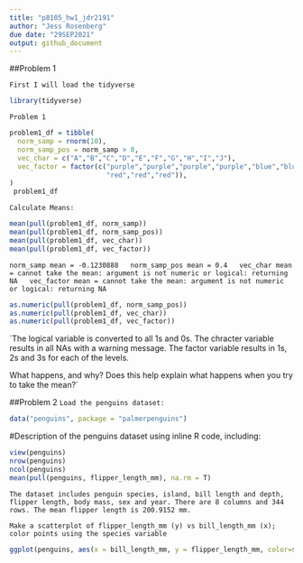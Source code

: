 ```yaml
---
title: "p8105_hw1_jdr2191"
author: "Jess Rosenberg"
due date: "29SEP2021"
output: github_document
---
```


##Problem 1

`First I will load the tidyverse`
```r
library(tidyverse)
```

`Problem 1`
```r
problem1_df = tibble(
  norm_samp = rnorm(10),
  norm_samp_pos = norm_samp > 0,
  vec_char = c("A","B","C","D","E","F","G","H","I","J"),
  vec_factor = factor(c("purple","purple","purple","purple","blue","blue","blue",
                        "red","red","red")),
)
 problem1_df
```

`Calculate Means:`
```r
mean(pull(problem1_df, norm_samp))
mean(pull(problem1_df, norm_samp_pos))
mean(pull(problem1_df, vec_char))
mean(pull(problem1_df, vec_factor))
```
  `norm_samp mean = -0.1230888
  norm_samp_pos mean = 0.4
  vec_char mean = cannot take the mean: argument is not numeric or logical: returning NA
  vec_factor mean = cannot take the mean: argument is not numeric or logical: returning NA`
  
```r
as.numeric(pull(problem1_df, norm_samp_pos))
as.numeric(pull(problem1_df, vec_char))
as.numeric(pull(problem1_df, vec_factor))
```
`The logical variable is converted to all 1s and 0s.
The chracter variable results in all NAs with a warning message.
The factor variable results in 1s, 2s and 3s for each of the levels. 

 What happens, and why? Does this help explain what happens when you try to take the mean?`

##Problem 2
`Load the penguins dataset:`
```r
data("penguins", package = "palmerpenguins")
```

#Description of the penguins dataset using inline R code, including:
```r
view(penguins)
nrow(penguins)
ncol(penguins)
mean(pull(penguins, flipper_length_mm), na.rm = T)
```

`
The dataset includes penguin species, island, bill length and depth, flipper length, body mass, sex and year.
There are 8 columns and 344 rows.
The mean flipper length is 200.9152 mm. 
`

`Make a scatterplot of flipper_length_mm (y) vs bill_length_mm (x); color points using the species variable`
```r
ggplot(penguins, aes(x = bill_length_mm, y = flipper_length_mm, color=species)) + geom_point()
```

